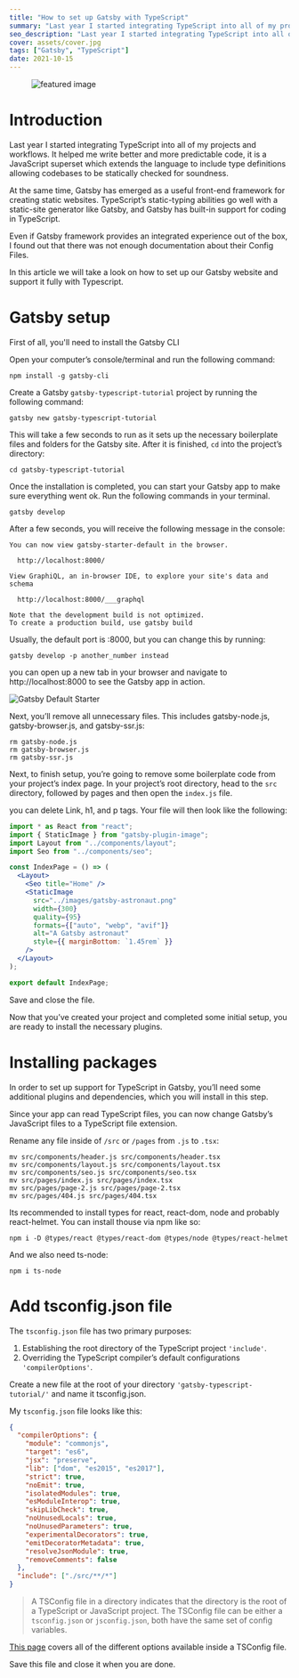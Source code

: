 ---
title: "How to set up Gatsby with TypeScript"
summary: "Last year I started integrating TypeScript into all of my projects and workflows. It helped me write better and more predictable code, it is a JavaScript superset which extends the language to include type definitions allowing codebases to be statically checked for soundness."
seo_description: "Last year I started integrating TypeScript into all of my projects and workflows. It helped me write better and more predictable code."
cover: assets/cover.jpg
tags: ["Gatsby", "TypeScript"]
date: 2021-10-15
---

<!-- Don't remove figure -->

<figure>
  <img src="./assets/cover.jpg" alt="featured image" title="How To Set Up Gatsby with TypeScript" />
  <figcaption></figcaption>
</figure>

# Introduction

Last year I started integrating TypeScript into all of my projects and workflows. It helped me write better and more predictable code, it is a JavaScript superset which extends the language to include type definitions allowing codebases to be statically checked for soundness.

At the same time, Gatsby has emerged as a useful front-end framework for creating static websites. TypeScript’s static-typing abilities go well with a static-site generator like Gatsby, and Gatsby has built-in support for coding in TypeScript.

Even if Gatsby framework provides an integrated experience out of the box, I found out that there was not enough documentation about their Config Files.

In this article we will take a look on how to set up our Gatsby website and support it fully with Typescript.

# Gatsby setup

First of all, you'll need to install the Gatsby CLI

Open your computer’s console/terminal and run the following command:

```shell
npm install -g gatsby-cli
```

Create a Gatsby `gatsby-typescript-tutorial` project by running the following command:

```shell
gatsby new gatsby-typescript-tutorial
```

This will take a few seconds to run as it sets up the necessary boilerplate files and folders for the Gatsby site. After it is finished, `cd` into the project’s directory:

```shell
cd gatsby-typescript-tutorial
```

Once the installation is completed, you can start your Gatsby app to make sure everything went ok. Run the following commands in your terminal.

```shell
gatsby develop
```

After a few seconds, you will receive the following message in the console:

<!-- ```shell{numberLines: true} -->

```log
You can now view gatsby-starter-default in the browser.
⠀
  http://localhost:8000/
⠀
View GraphiQL, an in-browser IDE, to explore your site's data and schema
⠀
  http://localhost:8000/___graphql
⠀
Note that the development build is not optimized.
To create a production build, use gatsby build
```

Usually, the default port is :8000, but you can change this by running:

```shell
gatsby develop -p another_number instead
```

you can open up a new tab in your browser and navigate to http://localhost:8000 to see the Gatsby app in action.

![Gatsby Default Starter](./assets/gatsby-starter-default-image.png)

Next, you’ll remove all unnecessary files. This includes gatsby-node.js, gatsby-browser.js, and gatsby-ssr.js:

```shell
rm gatsby-node.js
rm gatsby-browser.js
rm gatsby-ssr.js
```

Next, to finish setup, you’re going to remove some boilerplate code from your project’s index page. In your project’s root directory, head to the `src` directory, followed by pages and then open the `index.js` file.

you can delete Link, h1, and p tags. Your file will then look like the following:

```jsx
import * as React from "react";
import { StaticImage } from "gatsby-plugin-image";
import Layout from "../components/layout";
import Seo from "../components/seo";

const IndexPage = () => (
  <Layout>
    <Seo title="Home" />
    <StaticImage
      src="../images/gatsby-astronaut.png"
      width={300}
      quality={95}
      formats={["auto", "webp", "avif"]}
      alt="A Gatsby astronaut"
      style={{ marginBottom: `1.45rem` }}
    />
  </Layout>
);

export default IndexPage;
```

Save and close the file.

Now that you’ve created your project and completed some initial setup, you are ready to install the necessary plugins.

# Installing packages

In order to set up support for TypeScript in Gatsby, you’ll need some additional plugins and dependencies, which you will install in this step.

Since your app can read TypeScript files, you can now change Gatsby’s JavaScript files to a TypeScript file extension.

Rename any file inside of `/src` or `/pages` from `.js` to `.tsx`:

```shell
mv src/components/header.js src/components/header.tsx
mv src/components/layout.js src/components/layout.tsx
mv src/components/seo.js src/components/seo.tsx
mv src/pages/index.js src/pages/index.tsx
mv src/pages/page-2.js src/pages/page-2.tsx
mv src/pages/404.js src/pages/404.tsx
```

Its recommended to install types for react, react-dom, node and probably react-helmet. You can install thouse via npm like so:

```shell
npm i -D @types/react @types/react-dom @types/node @types/react-helmet
```

And we also need ts-node:

```shell
npm i ts-node
```

# Add tsconfig.json file

The `tsconfig.json` file has two primary purposes:

1. Establishing the root directory of the TypeScript project `'include'`.
2. Overriding the TypeScript compiler’s default configurations `'compilerOptions'`.

Create a new file at the root of your directory `'gatsby-typescript-tutorial/'` and name it tsconfig.json.

My `tsconfig.json` file looks like this:

```json
{
  "compilerOptions": {
    "module": "commonjs",
    "target": "es6",
    "jsx": "preserve",
    "lib": ["dom", "es2015", "es2017"],
    "strict": true,
    "noEmit": true,
    "isolatedModules": true,
    "esModuleInterop": true,
    "skipLibCheck": true,
    "noUnusedLocals": true,
    "noUnusedParameters": true,
    "experimentalDecorators": true,
    "emitDecoratorMetadata": true,
    "resolveJsonModule": true,
    "removeComments": false
  },
  "include": ["./src/**/*"]
}
```

> A TSConfig file in a directory indicates that the directory is the root of a TypeScript or JavaScript project. The TSConfig file can be either a `tsconfig.json` or `jsconfig.json`, both have the same set of config variables.

[This page](https://www.typescriptlang.org/tsconfig) covers all of the different options available inside a TSConfig file.

Save this file and close it when you are done.
